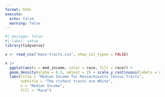 ```yaml
---
format: html
execute: 
  echo: false
  warning: false
---
```


```r
#| message: false
#| label: setup
library(tidyverse)
```

```r
x <- read_csv("mass-tracts.csv", show_col_types = FALSE)
```

```r
x |>
  ggplot(aes(x = med_income, color = race, fill = race)) + 
  geom_density(alpha = 0.5, adjust = 2) + scale_y_continuous(labels = scales::comma) + scale_x_continuous(labels = scales::dollar) +
  labs(title = "Median Income for Massachusetts Census Tracts",
       subtitle = "The richest tracts are White",
       x = "Median Income",
       fill = "Race")
  
  
```

